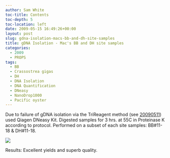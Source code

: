 ```yaml
---
author: Sam White
toc-title: Contents
toc-depth: 5
toc-location: left
date: 2009-05-15 16:49:26+00:00
layout: post
slug: gdna-isolation-macs-bb-and-dh-site-samples
title: gDNA Isolation - Mac's BB and DH site samples
categories:
  - 2009
  - PROPS
tags:
  - BB
  - Crassostrea gigas
  - DH
  - DNA Isolation
  - DNA Quantification
  - DNeasy
  - NanoDrop1000
  - Pacific oyster
---
```


Due to failure of gDNA isolation via the TriReagent method (see [20090511](https://robertslab.github.io/sams-notebook/posts/2009/2009-05-11-dna-isolation-macs-gigas-samples-from-20090505-20090506/)) used Qiagen DNeasy Kit. Digested samples for 3 hrs. at 55C in Proteinase K according to protocol. Performed on a subset of each site samples: BB#11-18 & DH#11-18.

![](https://eagle.fish.washington.edu/Arabidopsis/20090515%20gDNA%20SJW-01.bmp)

Results: Excellent yields and superb quality.
